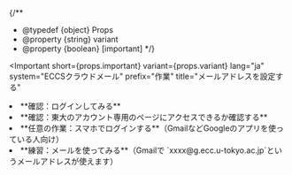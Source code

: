
{/**
  * @typedef {object} Props
  * @property {string} variant
  * @property {boolean} [important]
  */}

<Important
  short={props.important}
  variant={props.variant}
  lang="ja"
  system="ECCSクラウドメール"
  prefix="作業"
  title="メールアドレスを設定する"
>
  <Fragment slot="important">
    <Configure
      detailsLink={props.important}
    />
  </Fragment>

  <li>
    **確認：ログインしてみる**
    <Login support={props.variant === "oc"} />
  </li>
  <li>
    **確認：東大のアカウント専用のページにアクセスできるか確認する**
    <Access support={props.variant === "oc"} />
  </li>
  <li>
    **任意の作業：スマホでログインする**（GmailなどGoogleのアプリを使っている人向け）
    <LoginSp support={props.variant === "oc"} />
  </li>
  <li>
    **練習：メールを使ってみる**（Gmailで
    `xxxx@g.ecc.u-tokyo.ac.jp`というメールアドレスが使えます）
    <UseMail support={props.variant === "oc"} />
  </li>
</Important>
